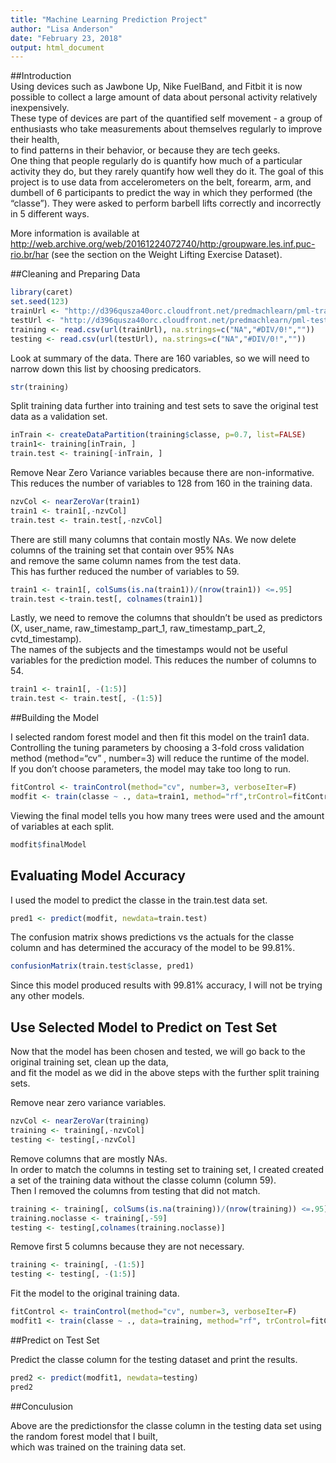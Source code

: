 ---
title: "Machine Learning Prediction Project"
author: "Lisa Anderson"
date: "February 23, 2018"
output: html_document
---

##Introduction   
Using devices such as Jawbone Up, Nike FuelBand, and Fitbit it is now possible to collect a large amount of data about personal activity relatively inexpensively.   
These type of devices are part of the quantified self movement - a group of enthusiasts who take measurements about themselves regularly to improve their health,   
to find patterns in their behavior, or because they are tech geeks.   
One thing that people regularly do is quantify how much of a particular activity they do, but they rarely quantify how well they do it.
The goal of this project is to use data from accelerometers on the belt, forearm, arm, and dumbell of 6 participants to predict the way in which they performed (the "classe").
They were asked to perform barbell lifts correctly and incorrectly in 5 different ways.   
   
More information is available at <http://web.archive.org/web/20161224072740/http:/groupware.les.inf.puc-rio.br/har> (see the section on the Weight Lifting Exercise Dataset).   
   

##Cleaning and Preparing Data   
```{r}
library(caret)
set.seed(123)
trainUrl <- "http://d396qusza40orc.cloudfront.net/predmachlearn/pml-training.csv"   
testUrl <- "http://d396qusza40orc.cloudfront.net/predmachlearn/pml-testing.csv"   
training <- read.csv(url(trainUrl), na.strings=c("NA","#DIV/0!",""))   
testing <- read.csv(url(testUrl), na.strings=c("NA","#DIV/0!",""))   
```  
   
Look at summary of the data. There are 160 variables, so we will need to narrow down this list by choosing predicators.   
```{r}
str(training)   
```     
Split training data further into training and test sets to save the original test data as a validation set.   
```{r}   
inTrain <- createDataPartition(training$classe, p=0.7, list=FALSE)  
train1<- training[inTrain, ]   
train.test <- training[-inTrain, ]   
```      
   
Remove Near Zero Variance variables because there are non-informative.   
This reduces the number of variables to 128 from 160 in the training data.   
```{r}    
nzvCol <- nearZeroVar(train1)   
train1 <- train1[,-nzvCol]   
train.test <- train.test[,-nzvCol]   
```   
   
There are still many columns that contain mostly NAs. We now delete columns of the training set that contain over 95% NAs    
and remove the same column names from the test data.   
This has further reduced the number of variables to 59.   
```{r}      
train1 <- train1[, colSums(is.na(train1))/(nrow(train1)) <=.95]   
train.test <-train.test[, colnames(train1)]   
```   
   
Lastly, we need to remove the columns that shouldn't be used as predictors (X, user_name, raw_timestamp_part_1, raw_timestamp_part_2, cvtd_timestamp).   
The names of the subjects and the timestamps would not be useful variables for the prediction model. This reduces the number of columns to 54.   
```{r} 
train1 <- train1[, -(1:5)]   
train.test <- train.test[, -(1:5)]   
```   
   
##Building the Model      
    
I selected random forest model and then fit this model on the train1 data.   
Controlling the tuning parameters by choosing a 3-fold cross validation method (method="cv" , number=3) will reduce the runtime of the model.   
If you don't choose parameters, the model may take too long to run.   
   
```{r} 
fitControl <- trainControl(method="cv", number=3, verboseIter=F)   
modfit <- train(classe ~ ., data=train1, method="rf",trControl=fitControl)   
```   
Viewing the final model tells you how many trees were used and the amount of variables at each split.   
```{r}
modfit$finalModel   
```   
   
## Evaluating Model Accuracy   
     
I used the model to predict the classe in the train.test data set.   
```{r}
pred1 <- predict(modfit, newdata=train.test)   
```    
   
The confusion matrix shows predictions vs the actuals for the classe column and has determined the accuracy of the model to be 99.81%.      
```{r}
confusionMatrix(train.test$classe, pred1)   
```     
Since this model produced results with 99.81% accuracy, I will not be trying any other models.   
   
## Use Selected Model to Predict on Test Set      
   
Now that the model has been chosen and tested, we will go back to the original training set, clean up the data,   
and fit the model as we did in the above steps with the further split training sets.   
   
Remove near zero variance variables.   
```{r}
nzvCol <- nearZeroVar(training)   
training <- training[,-nzvCol]   
testing <- testing[,-nzvCol]   
```   
   
Remove columns that are mostly NAs.   
In order to match the columns in testing set to training set, I created created a set of the training data without the classe column (column 59).   
Then I removed the columns from testing that did not match.   
```{r}
training <- training[, colSums(is.na(training))/(nrow(training)) <=.95]   
training.noclasse <- training[,-59]   
testing <- testing[,colnames(training.noclasse)]   
```   
    
Remove first 5 columns because they are not necessary.   
```{r}
training <- training[, -(1:5)]   
testing <- testing[, -(1:5)]   
```   
   
Fit the model to the original training data.   
```{r}
fitControl <- trainControl(method="cv", number=3, verboseIter=F)   
modfit1 <- train(classe ~ ., data=training, method="rf", trControl=fitControl)   
```   
   
##Predict on Test Set   
   
Predict the classe column for the testing dataset and print the results.   
```{r}
pred2 <- predict(modfit1, newdata=testing)   
pred2   
```     
  
##Conculusion   
   
Above are the predictionsfor the classe column in the testing data set using the random forest model that I built,   
which was trained on the training data set.   

